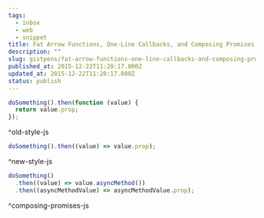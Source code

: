 ```yaml
---
tags:
  - inbox
  - web
  - snippet
title: Fat Arrow Functions, One-Line Callbacks, and Composing Promises
description: ""
slug: gistpens/fat-arrow-functions-one-line-callbacks-and-composing-promises
published_at: 2015-12-22T11:20:17.000Z
updated_at: 2015-12-22T11:20:17.000Z
status: publish
---
```

```js title="old-style.js"
doSomething().then(function (value) {
  return value.prop;
});
```

^old-style-js

```js title="new-style.js"
doSomething().then((value) => value.prop);
```

^new-style-js

```js title="composing-promises.js"
doSomething()
  .then((value) => value.asyncMethod())
  .then((asyncMethodValue) => asyncMethodValue.prop);
```

^composing-promises-js
